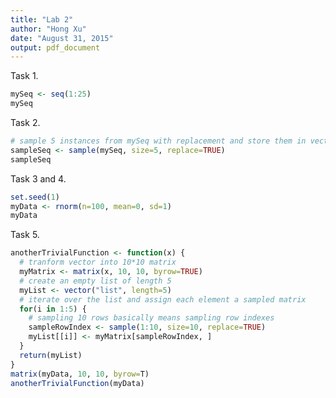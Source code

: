 ```yaml
---
title: "Lab 2"
author: "Hong Xu"
date: "August 31, 2015"
output: pdf_document
---
```


Task 1. 
```r
mySeq <- seq(1:25)
mySeq
```

Task 2.
```r
# sample 5 instances from mySeq with replacement and store them in vector sampleSeq
sampleSeq <- sample(mySeq, size=5, replace=TRUE)
sampleSeq
```

Task 3 and 4.
```r
set.seed(1)
myData <- rnorm(n=100, mean=0, sd=1)
myData
```

Task 5.
```r
anotherTrivialFunction <- function(x) {
  # tranform vector into 10*10 matrix
  myMatrix <- matrix(x, 10, 10, byrow=TRUE)
  # create an empty list of length 5
  myList <- vector("list", length=5)
  # iterate over the list and assign each element a sampled matrix 
  for(i in 1:5) {
    # sampling 10 rows basically means sampling row indexes
    sampleRowIndex <- sample(1:10, size=10, replace=TRUE)
    myList[[i]] <- myMatrix[sampleRowIndex, ]
  }
  return(myList)
}
matrix(myData, 10, 10, byrow=T)
anotherTrivialFunction(myData)

```




